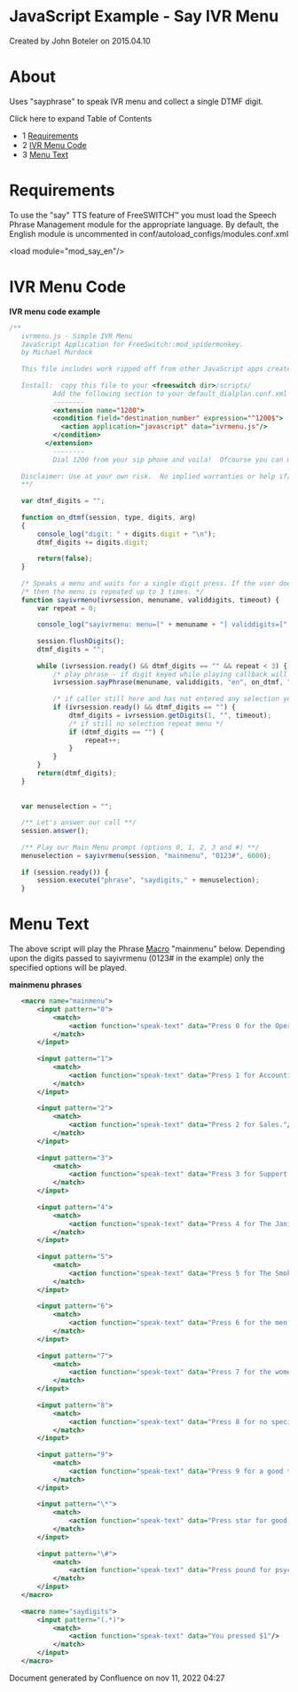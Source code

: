 
# JavaScript Example - Say IVR Menu 

 Created by  John Boteler on 2015.04.10

# About

Uses "sayphrase" to speak IVR menu and collect a single DTMF digit. 

Click here to expand Table of Contents

* 1 [Requirements](#requirements)
* 2 [IVR Menu Code](#ivr-menu-code)
* 3 [Menu Text](#menu-text)

# Requirements

To use the "say" TTS feature of FreeSWITCH™ you must load the Speech Phrase Management module for the appropriate language. By default, the English module is uncommented in conf/autoload\_configs/modules.conf.xml

&lt;load module="mod_say_en"/>

# IVR Menu Code

**IVR menu code example**

```js
/** 
   ivrmenu.js - Simple IVR Menu 
   JavaScript Application for FreeSwitch::mod_spidermonkey.
   by Michael Murdock 
   
   This file includes work ripped off from other JavaScript apps created by pist and anthm @ #freeswitch.
           
   Install:  copy this file to your <freeswitch dir>/scripts/
           Add the following section to your default_dialplan.conf.xml around the extension 1000 section.
           --------
           <extension name="1200">
           <condition field="destination_number" expression="^1200$">
             <action application="javascript" data="ivrmenu.js"/>
           </condition>
         </extension> 
           --------
           Dial 1200 from your sip phone and voila!  Ofcourse you can match for inbound DID/DNIS, and run this app.
           
   Disclaimer: Use at your own risk.  No implied warranties or help if/when stuff blows up.
   **/
   
   var dtmf_digits = "";
   
   function on_dtmf(session, type, digits, arg)
   {
       console_log("digit: " + digits.digit + "\n");
       dtmf_digits += digits.digit;
   
       return(false);
   }
   
   /* Speaks a menu and waits for a single digit press. If the user does not enter a selection */
   /* then the menu is repeated up to 3 times. */
   function sayivrmenu(ivrsession, menuname, validdigits, timeout) {
       var repeat = 0;
   
       console_log("sayivrmenu: menu=[" + menuname + "] validdigits=[" + validdigits + "]\n");
   
       session.flushDigits();
       dtmf_digits = "";
   
       while (ivrsession.ready() && dtmf_digits == "" && repeat < 3) {
           /* play phrase - if digit keyed while playing callback will catch them*/
           ivrsession.sayPhrase(menuname, validdigits, "en", on_dtmf, "");
   
           /* if caller still here and has not entered any selection yet - wait for a selection*/
           if (ivrsession.ready() && dtmf_digits == "") {
               dtmf_digits = ivrsession.getDigits(1, "", timeout);
               /* if still no selection repeat menu */
               if (dtmf_digits == "") {
                   repeat++;
               }
           }
       }
       return(dtmf_digits);
   }
   
   
   var menuselection = "";
   
   /** Let's answer our call **/
   session.answer();
   
   /** Play our Main Menu prompt (options 0, 1, 2, 3 and #) **/
   menuselection = sayivrmenu(session, "mainmenu", "0123#", 6000);
   
   if (session.ready()) {
       session.execute("phrase", "saydigits," + menuselection);
   }
```

# Menu Text

The above script will play the Phrase [Macro](../../../../Modules/mod-dptools/6586692.mdx#0-about) "mainmenu" below. Depending upon the digits passed to sayivrmenu (0123# in the example) only the specified options will be played.

**mainmenu phrases**

```xml
   <macro name="mainmenu">
       <input pattern="0">
           <match>
               <action function="speak-text" data="Press 0 for the Operator."/>
           </match>
       </input>
   
       <input pattern="1">
           <match>
               <action function="speak-text" data="Press 1 for Accounting."/>
           </match>
       </input>
   
       <input pattern="2">
           <match>
               <action function="speak-text" data="Press 2 for Sales."/>
           </match>
       </input>
   
       <input pattern="3">
           <match>
               <action function="speak-text" data="Press 3 for Support."/>
           </match>
       </input>
   
       <input pattern="4">
           <match>
               <action function="speak-text" data="Press 4 for The Janitor."/>
           </match>
       </input>
   
       <input pattern="5">
           <match>
               <action function="speak-text" data="Press 5 for The Smoking Lounge."/>
           </match>
       </input>
   
       <input pattern="6">
           <match>
               <action function="speak-text" data="Press 6 for the men's bathroom."/>
           </match>
       </input>
   
       <input pattern="7">
           <match>
               <action function="speak-text" data="Press 7 for the women's powder room."/>
           </match>
       </input>
   
       <input pattern="8">
           <match>
               <action function="speak-text" data="Press 8 for no special reason."/>
           </match>
       </input>
   
       <input pattern="9">
           <match>
               <action function="speak-text" data="Press 9 for a good time."/>
           </match>
       </input>
   
       <input pattern="\*">
           <match>
               <action function="speak-text" data="Press star for good luck."/>
           </match>
       </input>
   
       <input pattern="\#">
           <match>
               <action function="speak-text" data="Press pound for psychological counseling."/>
           </match>
       </input>
   </macro>
   
   <macro name="saydigits">
       <input pattern="(.*)">
           <match>
               <action function="speak-text" data="You pressed $1"/>
           </match>
       </input>
   </macro>
```

Document generated by Confluence on nov 11, 2022 04:27
